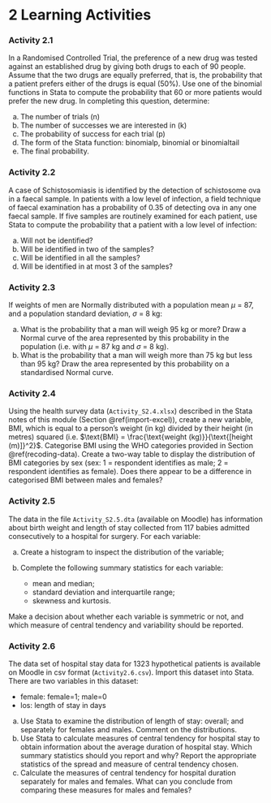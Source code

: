 # **2** Learning Activities {-}

### Activity 2.1 {-}

In a Randomised Controlled Trial, the preference of a new drug was tested against an established drug by giving both drugs to each of 90 people. Assume that the two drugs are equally preferred, that is, the probability that a patient prefers either of the drugs is equal (50%). Use one of the binomial functions in Stata to compute the probability that 60 or more patients would prefer the new drug. In completing this question, determine:

a)	The number of trials (n)
b)	The number of successes we are interested in (k)
c)	The probability of success for each trial (p)
d)	The form of the Stata function: binomialp, binomial or binomialtail
e)	The final probability.

### Activity 2.2 {-}

A case of Schistosomiasis is identified by the detection of schistosome ova in a faecal sample. In patients with a low level of infection, a field technique of faecal examination has a probability of 0.35 of detecting ova in any one faecal sample. If five samples are routinely examined for each patient, use Stata to compute the probability that a patient with a low level of infection:

a)	Will not be identified?
b)	Will be identified in two of the samples?
c)	Will be identified in all the samples?
d)	Will be identified in at most 3 of the samples?

### Activity 2.3 {-}

If weights of men are Normally distributed with a population mean $\mu$ = 87, and a population standard deviation, $\sigma$ = 8 kg:

a)	What is the probability that a man will weigh 95 kg or more?  Draw a Normal curve of the area represented by this probability in the population (i.e. with $\mu$ = 87 kg and $\sigma$ = 8 kg).
b)	What is the probability that a man will weigh more than 75 kg but less than 95 kg?  Draw the area represented by this probability on a standardised Normal curve.

### Activity 2.4 {-}

Using the health survey data (`Activity_S2.4.xlsx`) described in the Stata notes of this module (Section \@ref(import-excel)), create a new variable, BMI, which is equal to a person's weight (in kg) divided by their height (in metres) squared (i.e. $\text{BMI} = \frac{\text{weight (kg)}}{\text{[height (m)]}^2}$. Categorise BMI using the WHO categories provided in Section \@ref(recoding-data). Create a two-way table to display the distribution of BMI categories by sex (sex: 1 = respondent identifies as male; 2 = respondent identifies as female). Does there appear to be a difference in categorised BMI between males and females?

### Activity 2.5 {-}

The data in the file `Activity_S2.5.dta` (available on Moodle) has information about birth weight and length of stay collected from 117 babies admitted consecutively to a hospital for surgery. For each variable:

a.  Create a histogram to inspect the distribution of the variable;

b.  Complete the following summary statistics for each variable:
    - mean and median;
    - standard deviation and interquartile range;
    - skewness and kurtosis.

Make a decision about whether each variable is symmetric or not, and which measure of central tendency and variability should be reported.

### Activity 2.6 {-}
The data set of hospital stay data for 1323 hypothetical patients is available on Moodle in csv format (`Activity2.6.csv`). Import this dataset into Stata. There are two variables in this dataset:

- female: female=1; male=0
- los: length of stay in days

a)	Use Stata to examine the distribution of length of stay: overall; and separately for females and males. Comment on the distributions.
b)	Use Stata to calculate measures of central tendency for hospital stay to obtain information about the average duration of hospital stay. Which summary statistics should you report and why? Report the appropriate statistics of the spread and measure of central tendency chosen.
c)	Calculate the measures of central tendency for hospital duration separately for males and females. What can you conclude from comparing these measures for males and females? 
